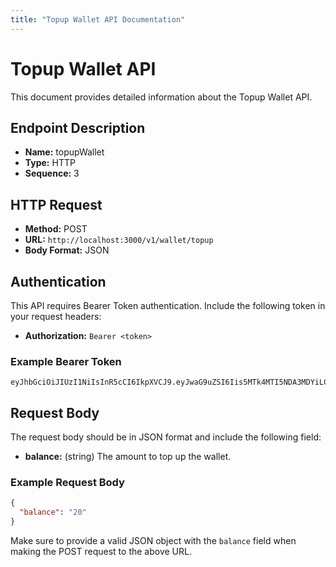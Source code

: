 ```yaml
---
title: "Topup Wallet API Documentation"
---
```


# Topup Wallet API

This document provides detailed information about the Topup Wallet API.

## Endpoint Description

- **Name:** topupWallet
- **Type:** HTTP
- **Sequence:** 3

## HTTP Request

- **Method:** POST
- **URL:** `http://localhost:3000/v1/wallet/topup`
- **Body Format:** JSON

## Authentication

This API requires Bearer Token authentication. Include the following token in your request headers:

- **Authorization:** `Bearer <token>`

### Example Bearer Token

```plaintext
eyJhbGciOiJIUzI1NiIsInR5cCI6IkpXVCJ9.eyJwaG9uZSI6Iis5MTk4MTI5NDA3MDYiLCJ1aWQiOiIwXzZpaGFjanJyIn0.Rf1ZUJpJdBBbep4cGCqwBQ2A8IyETp2UTrnecGHdi6I
```

## Request Body

The request body should be in JSON format and include the following field:

- **balance:** (string) The amount to top up the wallet.

### Example Request Body

```json
{
  "balance": "20"
}
```

Make sure to provide a valid JSON object with the `balance` field when making the POST request to the above URL.